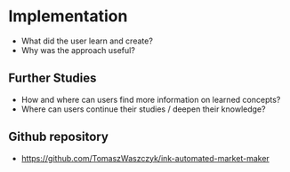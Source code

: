 # Implementation

- What did the user learn and create?
- Why was the approach useful?

## Further Studies

- How and where can users find more information on learned concepts?
- Where can users continue their studies / deepen their knowledge?

## Github repository

- https://github.com/TomaszWaszczyk/ink-automated-market-maker
